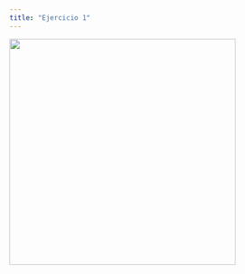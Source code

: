```yaml
---
title: "Ejercicio 1"
---
```


![](../../imgs/trabajo_en_progreso.png){fig-align="center" width="400px"}